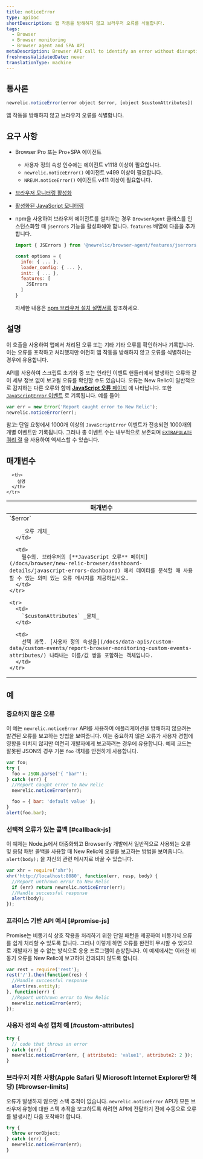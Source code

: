```yaml
---
title: noticeError
type: apiDoc
shortDescription: 앱 작동을 방해하지 않고 브라우저 오류를 식별합니다.
tags:
  - Browser
  - Browser monitoring
  - Browser agent and SPA API
metaDescription: Browser API call to identify an error without disrupting your app's operations.
freshnessValidatedDate: never
translationType: machine
---
```


## 통사론

```js
newrelic.noticeError(error object $error, [object $customAttributes])
```

앱 작동을 방해하지 않고 브라우저 오류를 식별합니다.

## 요구 사항

* Browser Pro 또는 Pro+SPA 에이전트

  * 사용자 정의 속성 인수에는 에이전트 v1118 이상이 필요합니다.
  * `newrelic.noticeError()` 에이전트 v499 이상이 필요합니다.
  * `NREUM.noticeError()` 에이전트 v411 이상이 필요합니다.

* [브라우저 모니터링 활성화](/docs/browser/new-relic-browser/getting-started/browser-settings)

* [활성화된 JavaScript 모니터링](/docs/browser/new-relic-browser/browser-pro-features/javascript-errors-page-detect-analyze-errors)

* npm을 사용하여 브라우저 에이전트를 설치하는 경우 `BrowserAgent` 클래스를 인스턴스화할 때 `jserrors` 기능을 활성화해야 합니다. `features` 배열에 다음을 추가합니다.

  ```js
  import { JSErrors } from '@newrelic/browser-agent/features/jserrors';

  const options = {
    info: { ... },
    loader_config: { ... },
    init: { ... },
    features: [
      JSErrors
    ]
  }
  ```

  자세한 내용은 [npm 브라우저 설치 설명서를](https://www.npmjs.com/package/@newrelic/browser-agent#new-relic-browser-agent) 참조하세요.

## 설명

이 호출을 사용하여 앱에서 처리된 오류 또는 기타 기타 오류를 확인하거나 기록합니다. 이는 오류를 포착하고 처리했지만 여전히 앱 작동을 방해하지 않고 오류를 식별하려는 경우에 유용합니다.

API를 사용하여 스크립트 초기화 중 또는 인라인 이벤트 핸들러에서 발생하는 오류와 같이 세부 정보 없이 보고될 오류를 확인할 수도 있습니다. 오류는 New Relic이 일반적으로 감지하는 다른 오류와 함께 [**JavaScript 오류** 페이지](/docs/browser/new-relic-browser/dashboard-details/javascript-errors-dashboard) 에 나타납니다. 또한 [`JavaScriptError` 이벤트](/attribute-dictionary/?event=JavaScriptError) 로 기록됩니다. 예를 들어:

```js
var err = new Error('Report caught error to New Relic');
newrelic.noticeError(err);
```

참고: 단일 요청에서 1000개 이상의 `JavaScriptError` 이벤트가 전송되면 1000개의 개별 이벤트만 기록됩니다. 그러나 총 이벤트 수는 내부적으로 보존되며 [`EXTRAPOLATE` 쿼리 절](/docs/query-your-data/nrql-new-relic-query-language/get-started/nrql-syntax-clauses-functions/#extrapolate) 을 사용하여 액세스할 수 있습니다.

## 매개변수

<table>
  <thead>
    <tr>
      <th width="30%">
        매개변수
      </th>

      <th>
        설명
      </th>
    </tr>
  </thead>

  <tbody>
    <tr>
      <td>
        `$error`

        _오류 개체_
      </td>

      <td>
        필수의. 브라우저의 [**JavaScript 오류** 페이지](/docs/browser/new-relic-browser/dashboard-details/javascript-errors-dashboard) 에서 데이터를 분석할 때 사용할 수 있는 의미 있는 오류 메시지를 제공하십시오.
      </td>
    </tr>

    <tr>
      <td>
        `$customAttributes` _물체_
      </td>

      <td>
        선택 과목. [사용자 정의 속성을](/docs/data-apis/custom-data/custom-events/report-browser-monitoring-custom-events-attributes/) 나타내는 이름/값 쌍을 포함하는 객체입니다.
      </td>
    </tr>
  </tbody>
</table>

## 예

### 중요하지 않은 오류

이 예는 `newrelic.noticeError` API를 사용하여 애플리케이션을 방해하지 않으려는 발견된 오류를 보고하는 방법을 보여줍니다. 이는 중요하지 않은 오류가 사용자 경험에 영향을 미치지 않지만 여전히 개발자에게 보고하려는 경우에 유용합니다. 예제 코드는 잘못된 JSON의 경우 기본 `foo` 객체를 안전하게 사용합니다.

```js
var foo;
try {
  foo = JSON.parse('{ "bar"');
} catch (err) {
  //Report caught error to New Relic
  newrelic.noticeError(err);

  foo = { bar: 'default value' };
}
alert(foo.bar);
```

### 선택적 오류가 있는 콜백 [#callback-js]

이 예제는 Node.js에서 대중화되고 Browserify 개발에서 일반적으로 사용되는 오류 및 응답 패턴 콜백을 사용할 때 New Relic에 오류를 보고하는 방법을 보여줍니다. `alert(body);` 을 자신의 관련 메시지로 바꿀 수 있습니다.

```js
var xhr = require('xhr');
xhr('http://localhost:8080', function(err, resp, body) {
  //Report unthrown error to New Relic
  if (err) return newrelic.noticeError(err);
  //Handle successful response
  alert(body);
});
```

### 프라미스 기반 API 예시 [#promise-js]

Promise는 비동기식 상호 작용을 처리하기 위한 단일 패턴을 제공하여 비동기식 오류를 쉽게 처리할 수 있도록 합니다. 그러나 이렇게 하면 오류를 완전히 무시할 수 있으므로 개발자가 볼 수 없는 방식으로 응용 프로그램이 손상됩니다. 이 예제에서는 이러한 비동기 오류를 New Relic에 보고하여 간과되지 않도록 합니다.

```js
var rest = require('rest');
rest('/').then(function(res) {
  //Handle successful response
  alert(res.entity);
}, function(err) {
  //Report unthrown error to New Relic
  newrelic.noticeError(err);
});
```

### 사용자 정의 속성 캡처 예 [#custom-attributes]

```js
try {
  // code that throws an error
} catch (err) {
  newrelic.noticeError(err, { attribute1: 'value1', attribute2: 2 });
}
```

### 브라우저 제한 사항(Apple Safari 및 Microsoft Internet Explorer만 해당) [#browser-limits]

오류가 발생하지 않으면 스택 추적이 없습니다. `newrelic.noticeError` API가 모든 브라우저 유형에 대한 스택 추적을 보고하도록 하려면 API에 전달하기 전에 수동으로 오류를 발생시킨 다음 포착해야 합니다.

```js
try {
  throw errorObject;
} catch (err) {
  newrelic.noticeError(err);
}
```